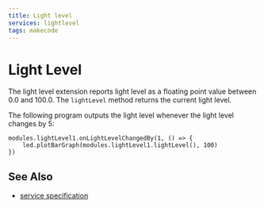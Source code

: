 ```yaml
---
title: Light level
services: lightlevel
tags: makecode
---
```


# Light Level

The light level extension reports light level as a floating
point value between 0.0 and 100.0.
The `lightLevel` method returns the current light level.

The following program outputs the light level whenever the light level changes by 5:

```blocks
modules.lightLevel1.onLightLevelChangedBy(1, () => {
    led.plotBarGraph(modules.lightLevel1.lightLevel(), 100)
})
```

## See Also

-   [service specification](/services/lightlevel/)
